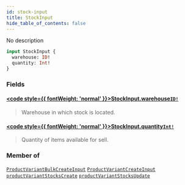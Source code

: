 ```yaml
---
id: stock-input
title: StockInput
hide_table_of_contents: false
---
```








No description

```graphql
input StockInput {
  warehouse: ID!
  quantity: Int!
}
```


### Fields

#### [<code style={{ fontWeight: 'normal' }}>StockInput.<b>warehouse</b></code>](#)<Bullet />[`ID!`](../../../developer/api-reference/scalars/id) <Badge class="secondary" text="non-null"/> <Badge class="secondary" text="scalar"/>
> Warehouse in which stock is located.
> 

#### [<code style={{ fontWeight: 'normal' }}>StockInput.<b>quantity</b></code>](#)<Bullet />[`Int!`](../../../developer/api-reference/scalars/int) <Badge class="secondary" text="non-null"/> <Badge class="secondary" text="scalar"/>
> Quantity of items available for sell.
> 



### Member of

[`ProductVariantBulkCreateInput`](../../../developer/api-reference/inputs/product-variant-bulk-create-input)  <Badge class="secondary" text="input"/><Bullet />[`ProductVariantCreateInput`](../../../developer/api-reference/inputs/product-variant-create-input)  <Badge class="secondary" text="input"/><Bullet />[`productVariantStocksCreate`](../../../developer/api-reference/mutations/product-variant-stocks-create)  <Badge class="secondary" text="mutation"/><Bullet />[`productVariantStocksUpdate`](../../../developer/api-reference/mutations/product-variant-stocks-update)  <Badge class="secondary" text="mutation"/>



